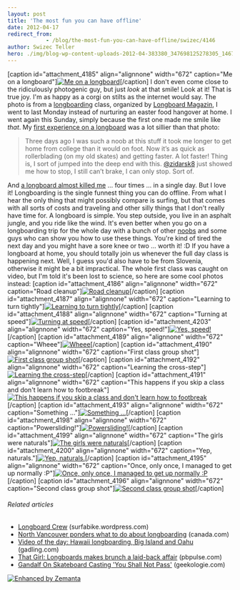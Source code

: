 ```yaml
---
layout: post
title: 'The most fun you can have offline'
date: 2012-04-17
redirect_from: 
            - /blog/the-most-fun-you-can-have-offline/swizec/4146
author: Swizec Teller
hero: ./img/blog-wp-content-uploads-2012-04-383380_347698125278305_146707288710724_862402_1645891238_n.jpg
---
```

\[caption id="attachment_4185" align="alignnone" width="672" caption="Me on a longboard"][![Me on a longboard](http://swizec.com/blog/wp-content/uploads/2012/04/383380_347698125278305_146707288710724_862402_1645891238_n.jpg "Me on a longboard")](./img/blog-wp-content-uploads-2012-04-383380_347698125278305_146707288710724_862402_1645891238_n.jpg)\[/caption] I don't even come close to the ridiculously photogenic guy, but just _look_ at that smile! Look at it! That is true joy. I'm as happy as a corgi on stilts as the internet would say. The photo is from a [longboarding](http://en.wikipedia.org/wiki/Longboarding "Longboarding") class, organized by [Longboard Magazin](http://www.longboard.si/), I went to last Monday instead of nurturing an easter food hangover at home. I went again this Sunday, simply because the first one made me smile like _that_. My [first experience on a longboard](http://swizec.com/blog/seems-i-am-in-love-with-learning/swizec/2442) was a lot sillier than that photo:

> Three days ago I was such a noob at this stuff it took me longer to get home from college than it would on foot. Now it’s as quick as rollerblading (on my old skates) and getting faster. A lot faster! Thing is, I sort of jumped into the deep end with this. [@zidarsk8](http://twitter.com/zidarsk8) just showed me how to stop, I still can’t brake, I can only stop. Sort of.

And [a longboard almost killed me](http://swizec.com/blog/today-i-nearly-died-four-times/swizec/3251) ... four times ... in a single day. But I love it! Longboarding is the single funnest thing you can do offline. From what I hear the only thing that might possibly compare is surfing, but that comes with all sorts of costs and traveling and other silly things that I don't really have time for. A longboard is simple. You step outside, you live in an asphalt jungle, and you ride like the wind. It's even better when you go on a longboarding trip for the whole day with a bunch of other [noobs](http://en.wikipedia.org/wiki/Newbie "Newbie") and some guys who can show you how to use these things. You're kind of tired the next day and you might have a sore knee or two ... worth it! :D If you have a longboard at home, you should totally join us whenever the full day class is happening next. Well, I guess you'd also have to be from Slovenia, otherwise it might be a bit impractical. The whole first class was caught on video, but I'm told it's been lost to science, so here are some cool photos instead: \[caption id="attachment_4186" align="alignnone" width="672" caption="Road cleanup"][![Road cleanup](http://swizec.com/blog/wp-content/uploads/2012/04/532741_347692488612202_146707288710724_862300_619788079_n.jpg "Road cleanup")](./img/blog-wp-content-uploads-2012-04-532741_347692488612202_146707288710724_862300_619788079_n.jpg)\[/caption] \[caption id="attachment_4187" align="alignnone" width="672" caption="Learning to turn tightly"][![Learning to turn tightly](http://swizec.com/blog/wp-content/uploads/2012/04/576025_347695228611928_146707288710724_862355_1226691061_n.jpg "Learning to turn tightly")](./img/blog-wp-content-uploads-2012-04-576025_347695228611928_146707288710724_862355_1226691061_n.jpg)\[/caption] \[caption id="attachment_4188" align="alignnone" width="672" caption="Turning at speed"][![Turning at speed](http://swizec.com/blog/wp-content/uploads/2012/04/534032_347697751945009_146707288710724_862396_809260405_n.jpg "Turning at speed")](./img/blog-wp-content-uploads-2012-04-534032_347697751945009_146707288710724_862396_809260405_n.jpg)\[/caption] \[caption id="attachment_4203" align="alignnone" width="672" caption="Yes, speed!"][![Yes, speed!](http://swizec.com/blog/wp-content/uploads/2012/04/544490_347698501944934_146707288710724_862407_1345953820_n.jpg "Yes, speed!")](./img/blog-wp-content-uploads-2012-04-544490_347698501944934_146707288710724_862407_1345953820_n.jpg)\[/caption] \[caption id="attachment_4189" align="alignnone" width="672" caption="Wheee"][![Wheee](http://swizec.com/blog/wp-content/uploads/2012/04/555476_347699688611482_146707288710724_862427_1778477533_n.jpg "Wheee")](./img/blog-wp-content-uploads-2012-04-555476_347699688611482_146707288710724_862427_1778477533_n.jpg)\[/caption] \[caption id="attachment_4190" align="alignnone" width="672" caption="First class group shot"][![First class group shot](http://swizec.com/blog/wp-content/uploads/2012/04/535752_347700888611362_146707288710724_862446_973054401_n.jpg "First class group shot")](./img/blog-wp-content-uploads-2012-04-535752_347700888611362_146707288710724_862446_973054401_n.jpg)\[/caption] \[caption id="attachment_4192" align="alignnone" width="672" caption="Learning the cross-step"][![Learning the cross-step](http://swizec.com/blog/wp-content/uploads/2012/04/563573_351609458220505_146707288710724_872024_2059221382_n.jpg "Learning the cross-step")](./img/blog-wp-content-uploads-2012-04-563573_351609458220505_146707288710724_872024_2059221382_n.jpg)\[/caption] \[caption id="attachment_4191" align="alignnone" width="672" caption="This happens if you skip a class and don't learn how to footbreak"][![This happens if you skip a class and don't learn how to footbreak](http://swizec.com/blog/wp-content/uploads/2012/04/522486_351608958220555_146707288710724_872006_151528080_n.jpg "This happens if you skip a class and don't learn how to footbreak")](./img/blog-wp-content-uploads-2012-04-522486_351608958220555_146707288710724_872006_151528080_n.jpg)\[/caption] \[caption id="attachment_4193" align="alignnone" width="672" caption="Something ..."][![Something ...](http://swizec.com/blog/wp-content/uploads/2012/04/558527_351610218220429_146707288710724_872053_1299898577_n.jpg "Something ...")](./img/blog-wp-content-uploads-2012-04-558527_351610218220429_146707288710724_872053_1299898577_n.jpg)\[/caption] \[caption id="attachment_4198" align="alignnone" width="672" caption="Powersliding!"][![Powersliding!](http://swizec.com/blog/wp-content/uploads/2012/04/536436_351614011553383_146707288710724_872115_1191131204_n.jpg "Powersliding!")](./img/blog-wp-content-uploads-2012-04-536436_351614011553383_146707288710724_872115_1191131204_n.jpg)\[/caption] \[caption id="attachment_4199" align="alignnone" width="672" caption="The girls were naturals"][![The girls were naturals](http://swizec.com/blog/wp-content/uploads/2012/04/523376_351613951553389_146707288710724_872114_1267428967_n.jpg "The girls were naturals")](./img/blog-wp-content-uploads-2012-04-523376_351613951553389_146707288710724_872114_1267428967_n.jpg)\[/caption] \[caption id="attachment_4200" align="alignnone" width="672" caption="Yep, naturals."][![Yep, naturals.](http://swizec.com/blog/wp-content/uploads/2012/04/554413_351614118220039_146707288710724_872118_401969108_n.jpg "Yep, naturals.")](./img/blog-wp-content-uploads-2012-04-554413_351614118220039_146707288710724_872118_401969108_n.jpg)\[/caption] \[caption id="attachment_4195" align="alignnone" width="672" caption="Once, only once, I managed to get up normally :P"][![Once, only once, I managed to get up normally :P](http://swizec.com/blog/wp-content/uploads/2012/04/539879_351613898220061_146707288710724_872111_696417144_n1.jpg "Once, only once, I managed to get up normally :P")](./img/blog-wp-content-uploads-2012-04-539879_351613898220061_146707288710724_872111_696417144_n1.jpg)\[/caption] \[caption id="attachment_4196" align="alignnone" width="672" caption="Second class group shot"][![Second class group shot](http://swizec.com/blog/wp-content/uploads/2012/04/542112_351614551553329_146707288710724_872132_517478043_n.jpg "Second class group shot")](./img/blog-wp-content-uploads-2012-04-542112_351614551553329_146707288710724_872132_517478043_n.jpg)\[/caption]

###### Related articles

- [Longboard Crew](http://surfabike.wordpress.com/2012/01/24/longboard-crew/) (surfabike.wordpress.com)
- [North Vancouver ponders what to do about longboarding](http://r.zemanta.com/?u=http%3A//www.canada.com/sports/North%2BVancouver%2Bponders%2Bwhat%2Babout%2Blongboarding/6247724/story.html&a=78522895&rid=d81a0a49-2de8-47a5-8580-724978505d10&e=60999298dbd70113bd43812e56b679ff) (canada.com)
- [Video of the day: Hawaii longboarding, Big Island and Oahu](http://www.gadling.com/2012/02/29/video-of-the-day-hawaii-longboarding-big-island-and-oahu/) (gadling.com)
- [That Girl: Longboards makes brunch a laid-back affair](http://www.pbpulse.com/dining/brunch/2012/03/30/that-girl-longboards-makes-brunch-a-laid-back-affair/) (pbpulse.com)
- [Gandalf On Skateboard Casting 'You Shall Not Pass'](http://www.geekologie.com/2012/04/gandalf-on-skateboard-casts-you-shall-no.php) (geekologie.com)

[![Enhanced by Zemanta](http://img.zemanta.com/zemified_e.png?x-id=d81a0a49-2de8-47a5-8580-724978505d10)](http://www.zemanta.com/ "Enhanced by Zemanta")